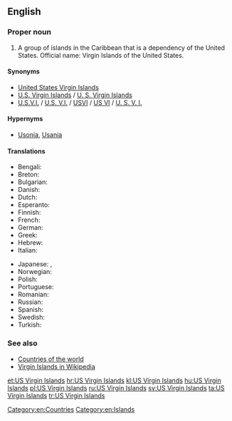 ==English==
{{wikipedia}}

===Proper noun===
{{en-proper noun|head=[[US]] [[Virgin]] [[Island]]s}}

# A group of islands in the Caribbean that is a dependency of the United States. Official name: Virgin Islands of the United States.

====Synonyms====
* [[United States Virgin Islands]]
* [[U.S. Virgin Islands]] / [[U. S. Virgin Islands]]
* [[U.S.V.I.]] / [[U.S. V.I.]] / [[USVI]] / [[US VI]] / [[U. S. V. I.]] {{qualifier|abbreviations}}

====Hypernyms====
*[[Usonia]], [[Usania]]

====Translations====
{{trans-top|Country in the Caribbean}}
* Bengali: {{t|bn|মার্কিন ভার্জিন দ্বীপপুঞ্জ}}
* Breton: {{t|br|Inizi Gwerc'h ar Stadoù-Unanet}}
* Bulgarian: {{t|bg|Вирджински острови}}
* Danish: {{t|da|Amerikanske Jomfruøer}}
* Dutch: {{t|nl|Amerikaanse Maagdeneilanden}}
* Esperanto: {{t|eo|Usonaj Virgulininsuloj}}
* Finnish: {{t|fi|Yhdysvaltain Neitsytsaaret}}
* French: {{t|fr|Iles Vierges américaines}}
* German: {{t|de|Amerikanische Jungferninseln}}
* Greek: {{t|el|Αμερικανικές Παρθένοι Νήσοι|f-p}}
* Hebrew: {{t|he|איי הבתולה האמריקניים|tr=Iyey ha-Btula ha-Americaniyim}}
* Italian: {{t|it|Isole Vergini americane}}
{{trans-mid}}
* Japanese: {{t|ja|アメリカ領ヴァージン諸島|tr=Amerika-ryō Vājin toshō}}, {{t|ja|米領ヴァージン諸島|tr=Beiryō Vājin toshō}}
* Norwegian: {{t|no|Amerikanske Jomfruøyene|p}}
* Polish: {{t|pl|Wyspy Dziewicze Stanów Zjednoczonych}}
* Portuguese: {{t+|pt|Ilhas Virgens Americanas|f-p}}
* Romanian: {{t+|ro|Insulele Virgine Americane|f-p}}
* Russian: {{t+|ru|Американские Виргинские острова|m-p|tr=Amerikánskije Virgínskije ostrová}}
* Spanish: {{t|es|Islas Vírgenes Americanas}}
* Swedish: {{t+|sv|Amerikanska Jungfruöarna}}
* Turkish: {{t|tr|ABD Virgin Adaları}}
{{trans-bottom}}

===See also===
* [[Appendix:Countries of the world|Countries of the world]]
* [[w:Virgin_Islands|Virgin Islands in Wikipedia]]

[[Category:en:Countries]]
[[Category:en:Islands]]

[[et:US Virgin Islands]]
[[hr:US Virgin Islands]]
[[kl:US Virgin Islands]]
[[hu:US Virgin Islands]]
[[pl:US Virgin Islands]]
[[ru:US Virgin Islands]]
[[sv:US Virgin Islands]]
[[ta:US Virgin Islands]]
[[tr:US Virgin Islands]]